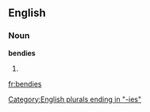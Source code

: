 ==English==

===Noun===
'''bendies'''

# {{plural of|[[bendy]]}}

[[Category:English plurals ending in "-ies"]]

[[fr:bendies]]